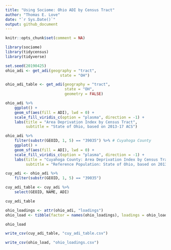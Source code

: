 ---
title: "Using Sociome: Ohio ADI by Census Tract"
author: "Thomas E. Love"
date: "`r Sys.Date()`"
output: github_document
---

```{r setup, include=FALSE}
knitr::opts_chunk$set(comment = NA)
```

```{r, message = FALSE}
library(sociome)
library(tidycensus)
library(tidyverse)
```

```{r}
set.seed(20190425)
ohio_adi <- get_adi(geography = "tract", 
                        state = "OH")
```

```{r}
ohio_adi_table <- get_adi(geography = "tract",
                          state = "OH",
                          geometry = FALSE)

```

```{r, fig.height = 7, fig.width = 10}
ohio_adi %>%
    ggplot() +
    geom_sf(aes(fill = ADI), lwd = 0) +
    scale_fill_viridis_c(option = "plasma", direction = -1) + 
    labs(title = "Area Deprivation Index by Census Tract",
         subtitle = "State of Ohio, based on 2013-17 ACS")
```

```{r, fig.height = 7, fig.width = 10}
ohio_adi %>%
    filter(substr(GEOID, 1, 5) == "39035") %>% # Cuyahoga County
    ggplot() +
    geom_sf(aes(fill = ADI), lwd = 0) +
    scale_fill_viridis_c(option = "plasma", direction = -1) + 
    labs(title = "Cuyahoga County: Area Deprivation Index by Census Tract",
         subtitle = "Reference Population: State of Ohio, based on 2013-17 ACS")
```

```{r}
cuy_adi <- ohio_adi %>%
    filter(substr(GEOID, 1, 5) == "39035")

cuy_adi_table <- cuy_adi %>% 
    select(GEOID, NAME, ADI)

cuy_adi_table
```

```{r}
ohio_loadings <- attr(ohio_adi, "loadings")
ohio_load <- tibble(factor = names(ohio_loadings), loadings = ohio_loadings)

ohio_load
```

```{r}
write_csv(cuy_adi_table, "cuy_adi_table.csv")

write_csv(ohio_load, "ohio_loadings.csv")
```